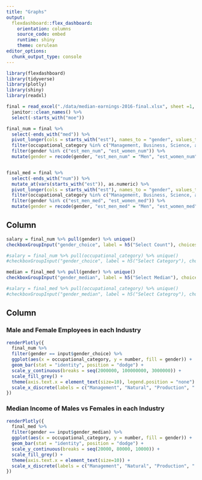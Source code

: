 ```yaml
---
title: "Graphs"
output: 
  flexdashboard::flex_dashboard:
    orientation: columns
    source_code: embed
    runtime: shiny
    theme: cerulean
editor_options: 
  chunk_output_type: console
---
```


```r
library(flexdashboard)
library(tidyverse)
library(plotly)
library(shiny)
library(readxl)
```

```r
final = read_excel("./data/median-earnings-2016-final.xlsx", sheet =1, range = "A5:Q563") %>% 
  janitor::clean_names() %>%
  select(-starts_with("moe")) 

final_num = final %>% 
  select(-ends_with("med")) %>%
  pivot_longer(cols = starts_with("est"), names_to = "gender", values_to = "number", values_drop_na = FALSE) %>% 
  filter(occupational_category %in% c("Management, Business, Science, and Arts Occupations", "Service Occupations", "Sales and Office Occupations", "Natural Resources, Construction, and Maintenance Occupations", "Production, Transportation, and Material Moving Occupations")) %>% 
  filter(gender %in% c("est_men_num", "est_women_num")) %>% 
  mutate(gender = recode(gender, "est_men_num" = "Men", "est_women_num" = "Women"))


final_med = final %>% 
  select(-ends_with("num")) %>%
  mutate_at(vars(starts_with("est")), as.numeric) %>% 
  pivot_longer(cols = starts_with("est"), names_to = "gender", values_to = "number", values_drop_na = FALSE) %>% 
  filter(occupational_category %in% c("Management, Business, Science, and Arts Occupations", "Service Occupations", "Sales and Office Occupations", "Natural Resources, Construction, and Maintenance Occupations", "Production, Transportation, and Material Moving Occupations")) %>% 
  filter(gender %in% c("est_men_med", "est_women_med")) %>% 
  mutate(gender = recode(gender, "est_men_med" = "Men", "est_women_med" = "Women"))


```

Column {data-width=200}
--------------------------------------------------------------------------------------
```r

salary = final_num %>% pull(gender) %>% unique()
checkboxGroupInput("gender_choice", label = h5("Select Count"), choices = salary, selected = salary)

#salary = final_num %>% pull(occupational_category) %>% unique()
#checkboxGroupInput("gender_choice", label = h5("Select Category"), choices = salary, selected = salary)

median = final_med %>% pull(gender) %>% unique()
checkboxGroupInput("gender_median", label = h5("Select Median"), choices = median, selected = median)

#salary = final_med %>% pull(occupational_category) %>% unique()
#checkboxGroupInput("gender_median", label = h5("Select Categroy"), choices = salary, selected = salary)
```

Column 
---------------------------------------------------------------------------

### Male and Female Employees in each Industry

```r
renderPlotly({
  final_num %>% 
  filter(gender == input$gender_choice) %>% 
  ggplot(aes(x = occupational_category, y = number, fill = gender)) +
  geom_bar(stat = "identity", position = "dodge") +
  scale_y_continuous(breaks = seq(2000000, 100000000, 3000000)) +
  scale_fill_grey() +
  theme(axis.text.x = element_text(size=10), legend.position = "none") +
  scale_x_discrete(labels = c("Management", "Natural", "Production", " Sales", "Service"))
})
```


### Median Income of Males vs Females in each Industry

```r
renderPlotly({
  final_med %>% 
  filter(gender == input$gender_median) %>% 
  ggplot(aes(x = occupational_category, y = number, fill = gender)) +
  geom_bar(stat = "identity", position = "dodge") +
  scale_y_continuous(breaks = seq(20000, 80000, 10000)) +
  scale_fill_grey() +
  theme(axis.text.x = element_text(size=10)) +
  scale_x_discrete(labels = c("Management", "Natural", "Production", " Sales", "Service")) 
})

```

